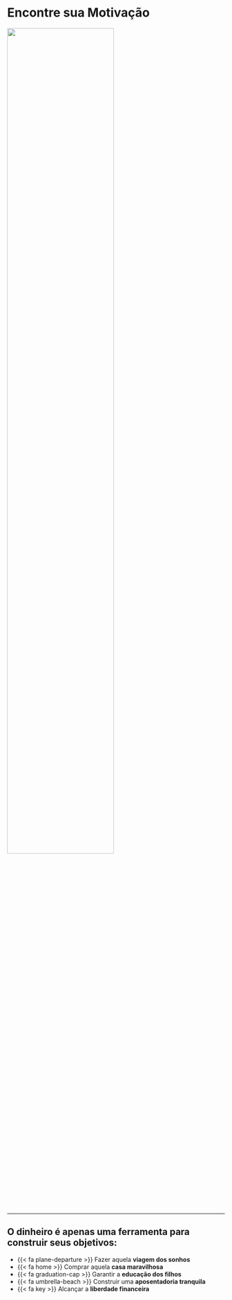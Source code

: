 
# Encontre sua Motivação {#motivacao}

::: {.h-center}
![](imagens/motivacao.jpeg){width="70%"}
:::

---

## O **dinheiro** é apenas uma ferramenta para construir seus objetivos:

::: {.no-bullets-level-1}
- {{< fa plane-departure >}} Fazer aquela **viagem dos sonhos**
- {{< fa home >}} Comprar aquela **casa maravilhosa**
- {{< fa graduation-cap >}} Garantir a **educação dos filhos**
- {{< fa umbrella-beach >}} Construir uma **aposentadoria tranquila**
- {{< fa key >}} Alcançar a **liberdade financeira**
:::

